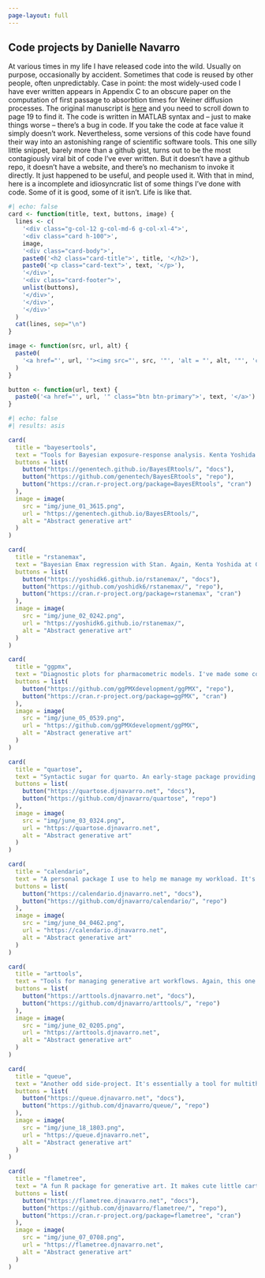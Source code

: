 ```yaml
---
page-layout: full
---
```


::: {.banner}

::: {.centered}
# Code projects by Danielle Navarro
:::

:::

At various times in my life I have released code into the wild. Usually on purpose, occasionally by accident. Sometimes that code is reused by other people, often unpredictably. Case in point: the most widely-used code I have ever written appears in Appendix C to an obscure paper on the computation of first passage to absorbtion times for Weiner diffusion processes. The original manuscript is [here](https://papers.djnavarro.net/2009_firstpassage.pdf) and you need to scroll down to page 19 to find it. The code is written in MATLAB syntax and -- just to make things worse -- there's a bug in code. If you take the code at face value it simply doesn't work. Nevertheless, some versions of this code have found their way into an astonishing range of scientific software tools. This one silly little snippet, barely more than a github gist, turns out to be the most contagiously viral bit of code I've ever written. But it doesn't have a github repo, it doesn't have a website, and there's no mechanism to invoke it directly. It just happened to be useful, and people used it. With that in mind, here is a incomplete and idiosyncratic list of some things I've done with code. Some of it is good, some of it isn't. Life is like that.

```r
#| echo: false
card <- function(title, text, buttons, image) {
  lines <- c(
    '<div class="g-col-12 g-col-md-6 g-col-xl-4">',
    '<div class="card h-100">',
    image,
    '<div class="card-body">',
    paste0('<h2 class="card-title">', title, '</h2>'),
    paste0('<p class="card-text">', text, '</p>'),
    '</div>',
    '<div class="card-footer">',
    unlist(buttons),
    '</div>',
    '</div>',
    '</div>'
  )
  cat(lines, sep="\n")
}

image <- function(src, url, alt) {
  paste0(
    '<a href="', url, '"><img src="', src, '"', 'alt = "', alt, '"', 'class="card-img-top"></a>'
  )
}

button <- function(url, text) {
  paste0('<a href="', url, '" class="btn btn-primary">', text, '</a>')
}


```


::: {.grid}

```r
#| echo: false
#| results: asis

card(
  title = "bayesertools", 
  text = "Tools for Bayesian exposure-response analysis. Kenta Yoshida at Genetech is the primary developer, but I contribute frequently to this one.", 
  buttons = list(
    button("https://genentech.github.io/BayesERtools/", "docs"),
    button("https://github.com/genentech/BayesERtools", "repo"),
    button("https://cran.r-project.org/package=BayesERtools", "cran")
  ),
  image = image(
    src = "img/june_01_3615.png", 
    url = "https://genentech.github.io/BayesERtools/", 
    alt = "Abstract generative art"
  )
)

card(
  title = "rstanemax", 
  text = "Bayesian Emax regression with Stan. Again, Kenta Yoshida at Genetech is the primary developer, though I contribute to it a lot.", 
  buttons = list(
    button("https://yoshidk6.github.io/rstanemax/", "docs"),
    button("https://github.com/yoshidk6/rstanemax/", "repo"),
    button("https://cran.r-project.org/package=rstanemax", "cran")
  ), 
  image = image(
    src = "img/june_02_0242.png", 
    url = "https://yoshidk6.github.io/rstanemax/", 
    alt = "Abstract generative art"
  )
)

card(
  title = "ggpmx", 
  text = "Diagnostic plots for pharmacometric models. I've made some contribution to this work, but this package has a great many contributors, and it is mostly coordinated through the folks at Novartis.", 
  buttons = list(
    button("https://github.com/ggPMXdevelopment/ggPMX", "repo"),
    button("https://cran.r-project.org/package=ggPMX", "cran")   
  ),
  image = image(
    src = "img/june_05_0539.png", 
    url = "https://github.com/ggPMXdevelopment/ggPMX", 
    alt = "Abstract generative art"
  )
)

card(
  title = "quartose", 
  text = "Syntactic sugar for quarto. An early-stage package providing some tools for working with quarto programmatically. It was originally a personal-use package, but people have expressed some interest in using it so I may send it to CRAN.",
  buttons = list(
    button("https://quartose.djnavarro.net", "docs"),
    button("https://github.com/djnavarro/quartose", "repo")
  ),
  image = image(
    src = "img/june_03_0324.png", 
    url = "https://quartose.djnavarro.net", 
    alt = "Abstract generative art"
  )
)

card(
  title = "calendario", 
  text = "A personal package I use to help me manage my workload. It's quirky and unashamedly hyperfocused on what I need. I'm going through the motions of building a proper test suite, writing real documentation, etc, but I see no need to send it to CRAN.",
  buttons = list(
    button("https://calendario.djnavarro.net", "docs"),
    button("https://github.com/djnavarro/calendario/", "repo")
  ),
  image = image(
    src = "img/june_04_0462.png", 
    url = "https://calendario.djnavarro.net", 
    alt = "Abstract generative art"
  )
)

card(
  title = "arttools", 
  text = "Tools for managing generative art workflows. Again, this one is very much designed around my own needs. It's reasonably well documented and other folks are free to use it, but it's not intended for CRAN.", 
  buttons = list(
    button("https://arttools.djnavarro.net", "docs"),
    button("https://github.com/djnavarro/arttools/", "repo")
  ), 
  image = image(
    src = "img/june_02_0205.png", 
    url = "https://arttools.djnavarro.net", 
    alt = "Abstract generative art"
  )
)

card(
  title = "queue", 
  text = "Another odd side-project. It's essentially a tool for multithreading in R using callr and R6, and I quite enjoyed writing it, but if you are seriously in need of this functionality there are much better tools for this and you shouldn't rely on my toy project.", 
  buttons = list(
    button("https://queue.djnavarro.net", "docs"),
    button("https://github.com/djnavarro/queue/", "repo")
  ),
  image = image(
    src = "img/june_18_1803.png", 
    url = "https://queue.djnavarro.net",
    alt = "Abstract generative art"
  )
)

card(
  title = "flametree", 
  text = "A fun R package for generative art. It makes cute little cartoon trees using iterated function systems. That's all it does, but I like it.", 
  buttons = list(
    button("https://flametree.djnavarro.net", "docs"),
    button("https://github.com/djnavarro/flametree/", "repo"),
    button("https://cran.r-project.org/package=flametree", "cran")
  ),
  image = image(
    src = "img/june_07_0708.png", 
    url = "https://flametree.djnavarro.net", 
    alt = "Abstract generative art"
  )
)


```


::: 
